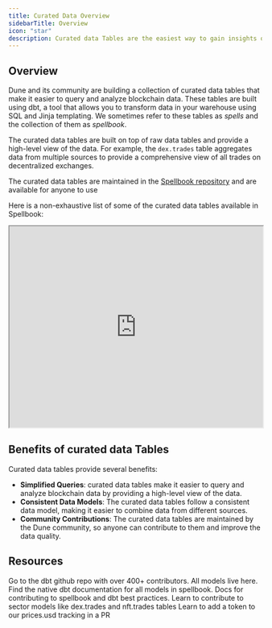 ```yaml
---
title: Curated Data Overview
sidebarTitle: Overview
icon: "star"
description: Curated data Tables are the easiest way to gain insights on Dune
---
```


## Overview 

Dune and its community are building a collection of curated data tables that make it easier to query and analyze blockchain data. These tables are built using dbt, a tool that allows you to transform data in your warehouse using SQL and Jinja templating. We sometimes refer to these tables as _spells_ and the collection of them as _spellbook_.

The curated data tables are built on top of raw data tables and provide a high-level view of the data. For example, the `dex.trades` table aggregates data from multiple sources to provide a comprehensive view of all trades on decentralized exchanges.

The curated data tables are maintained in the [Spellbook repository](https://github.com/duneanalytics/spellbook) and are available for anyone to use

Here is a non-exhaustive list of some of the curated data tables available in Spellbook:

<div>
  <iframe
    src="https://dune.com/embeds/3708634/6239879/"
    width="100%"
    height="400px"
  ></iframe>
</div>


## Benefits of curated data Tables

Curated data tables provide several benefits:

- **Simplified Queries**: curated data tables make it easier to query and analyze blockchain data by providing a high-level view of the data.
- **Consistent Data Models**: The curated data tables follow a consistent data model, making it easier to combine data from different sources.
- **Community Contributions**: The curated data tables are maintained by the Dune community, so anyone can contribute to them and improve the data quality.


## Resources


<CardGroup cols={2}>
  <Card
    title="Spellbook Repo"
    icon="github"
    href="https://github.com/duneanalytics/spellbook"
  >
    Go to the dbt github repo with over 400+ contributors. All models live here.
  </Card>
  <Card
    title="Model Docs"
    icon="table"
    href="https://spellbook-docs.dune.com/"
  >
    Find the native dbt documentation for all models in spellbook.
  </Card>
  <Card
    title="dbt practices in Spellbook"
    icon="book"
    href="https://github.com/duneanalytics/spellbook/tree/main/docs"
  >
    Docs for contributing to spellbook and dbt best practices.
  </Card>
  <Card
    title="Adding to Sector Models"
    icon="code-pull-request"
    href="https://github.com/duneanalytics/spellbook/blob/main/models/_sector/dex/readme.md"
  >
    Learn to contribute to sector models like dex.trades and nft.trades tables
  </Card>
  <Card
    title="Adding a token to prices"
    icon="dollar-sign"
    href="https://github.com/duneanalytics/spellbook/blob/main/models/prices/README.md"
  >
    Learn to add a token to our prices.usd tracking in a PR
  </Card>
</CardGroup>

